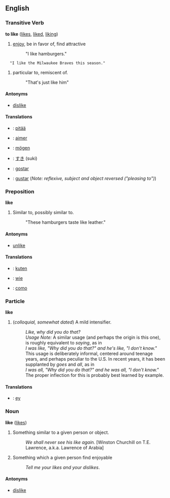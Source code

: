 ==English==
===Transitive Verb===
'''to like''' ([[likes]], [[liked]], [[liking]])

# [[enjoy]], be in favor of, find attractive
#: "I like hamburgers."<br>
   "I like the Milwaukee Braves this season."
# particular to, remiscent of.
#: "That's just like him"

====Antonyms====
*[[dislike]]

====Translations====
* {{fi}}: [[pitää]]
* {{fr}}: [[aimer]]
* {{de}}: [[mögen]]
* {{ja}}: [[すき]] (suki)
* {{pt}}: [[gostar]]
* {{es}}: [[gustar]] (''Note: reflexive, subject and object reversed ("pleasing to")'')

===Preposition===
'''like'''

# Similar to, possibly similar to.
#: "These hamburgers taste like leather."

====Antonyms====
*[[unlike]]

====Translations====
*{{fi}}: [[:fi:kuten|kuten]]
*{{de}}: [[:de:wie|wie]]
*{{es}}: [[:es:como|como]]

===Particle===
'''like'''

# (''colloquial, somewhat dated'') A mild intensifier.
#: ''Like, why did you do that?''
#:''Usage Note:'' A similar usage (and perhaps the origin is this one), is roughly equivalent to ''saying'', as in
#:''I was like, "Why did you do that?" and he's like, "I don't know."''
#:This usage is deliberately informal, centered around teenage years, and perhaps peculiar to the U.S.  In recent years, it has been supplanted by ''goes'' and ''all'', as in
#:''I was all, "Why did you do that?" and he was all, "I don't know."''
#:The proper inflection for this is probably best learned by example.

==== Translations ====
* {{de}}: [[ey]]

===Noun===
'''like''' ([[likes]])

# Something similar to a given person or object.
#: ''We shall never see his like again.'' [Winston Churchill on T.E. Lawrence, a.k.a. Lawrence of Arabia]
# Something which a given person find enjoyable
#:''Tell me your likes and your dislikes''.

====Antonyms====
*[[dislike]]